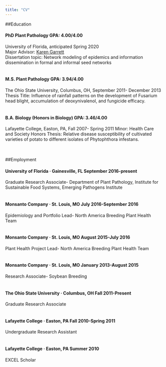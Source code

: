 ```yaml
---
title: "CV"
---
```

##Education
\
  


#### PhD Plant Pathology GPA: 4.00/4.00
University of Florida, anticipated Spring 2020  
Major Advisor: [Karen Garrett](http://www.garrettlab.com)  
Dissertation topic: Network modeling of epidemics and information dissemination in formal and informal seed networks  
\  
  
  
#### M.S. Plant Pathology GPA: 3.94/4.00 
The Ohio State University, Columbus, OH, September 2011- December 2013 
Thesis Title: Influence of rainfall patterns on the development of Fusarium head blight, accumulation of deoxynivalenol, and fungicide efficacy.  
\  

  
#### B.A. Biology (Honors in Biology) GPA: 3.46/4.00 
Lafayette College, Easton, PA, Fall 2007- Spring 2011 
Minor: Health Care and Society 
Honors Thesis: Relative disease susceptibility of cultivated varieties of potato to different isolates of Phytophthora infestans.  
\
\
  

##Employment

#### University of Florida · Gainesville, FL September 2016-present
Graduate Research Associate- Department of Plant Pathology, Institute for Sustainable Food Systems, Emerging Pathogens Institute    
\  
  

#### Monsanto Company · St. Louis, MO July 2016-September 2016  
Epidemiology and Portfolio Lead- North America Breeding Plant Health Team  
\  

#### Monsanto Company · St. Louis, MO August 2015-July 2016  
Plant Health Project Lead- North America Breeding Plant Health Team  
\   

#### Monsanto Company · St. Louis, MO January 2013-August 2015   
Research Associate- Soybean Breeding  
\  
  
#### The Ohio State University · Columbus, OH Fall 2011-Present  
Graduate Research Associate  
\  
  

#### Lafayette College · Easton, PA Fall 2010-Spring 2011  
Undergraduate Research Assistant  
\  

#### Lafayette College · Easton, PA Summer 2010  
EXCEL Scholar  




